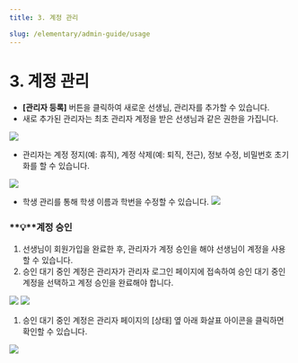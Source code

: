 ```yaml
---
title: 3. 계정 관리

slug: /elementary/admin-guide/usage
---
```



# 3. 계정 관리

- **\[관리자 등록]** 버튼을 클릭하여 새로운 선생님, 관리자를 추가할 수 있습니다.
- 새로 추가된 관리자는 최초 관리자 계정을 받은 선생님과 같은 권한을 가집니다.

<Image src="/img/kr/elementary/admin/03-01.jpg" size="lg" />

- 관리자는 계정 정지(예: 휴직), 계정 삭제(예: 퇴직, 전근), 정보 수정, 비밀번호 초기화를 할 수 있습니다.

<Image src="/img/kr/elementary/admin/03-02.jpg" size="lg" />

- 학생 관리를 통해 학생 이름과 학번을 수정할 수 있습니다.
  <Image src="/img/kr/elementary/admin/03-03.jpg" size="lg" />

### **💡**계정 승인

1. 선생님이 회원가입을 완료한 후, 관리자가 계정 승인을 해야 선생님이 계정을 사용할 수 있습니다.
2. 승인 대기 중인 계정은 관리자가 관리자 로그인 페이지에 접속하여 승인 대기 중인 계정을 선택하고 계정 승인을 완료해야 합니다.

<Image src="/img/kr/elementary/admin/03-04.jpg" size="lg" />

<Image src="/img/kr/elementary/admin/03-05.jpg" size="lg" />

1. 승인 대기 중인 계정은 관리자 페이지의 \[상태] 옆 아래 화살표 아이콘을 클릭하면 확인할 수 있습니다.

<Image src="/img/kr/elementary/admin/03-06.jpg" size="lg" />
